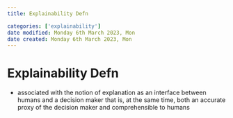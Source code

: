 ```yaml
---
title: Explainability Defn

categories: ['explainability']
date modified: Monday 6th March 2023, Mon
date created: Monday 6th March 2023, Mon
---
```


# Explainability Defn


- associated with the notion of explanation as an interface between humans and a decision maker that is, at the same time, both an accurate proxy of the decision maker and comprehensible to humans



